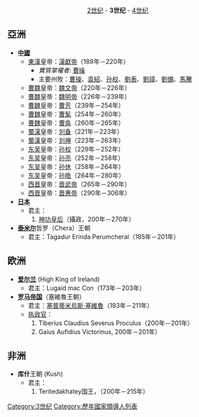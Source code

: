 <center>[[2世纪国家领导人列表|2世纪]] - '''3世纪''' - [[4世纪国家领导人列表|4世纪]]</center>

== 亞洲 ==
*'''[[中國|中國]]'''
**[[東漢|東漢]]皇帝：[[漢獻帝|漢獻帝]]（189年－220年）
***''實質掌權者'': [[曹操|曹操]]
***主要州牧：[[曹操|曹操]]、[[袁紹|袁紹]]、[[孙权|孙权]]、[[劉表|劉表]]、[[劉璋|劉璋]]、[[劉備|劉備]]、[[馬騰|馬騰]]
**[[曹魏|曹魏]]皇帝：[[魏文帝|魏文帝]]（220年－226年）
**[[曹魏|曹魏]]皇帝：[[魏明帝|魏明帝]]（226年－239年）
**[[曹魏|曹魏]]皇帝：[[曹芳|曹芳]]（239年－254年）
**[[曹魏|曹魏]]皇帝：[[曹髦|曹髦]]（254年－260年）
**[[曹魏|曹魏]]皇帝：[[曹奂|曹奂]]（260年－265年）
**[[蜀漢|蜀漢]]皇帝：[[刘备|刘备]]（221年－223年）
**[[蜀漢|蜀漢]]皇帝：[[刘禅|刘禅]]（223年－263年）
**[[东吴|东吴]]皇帝：[[孙权|孙权]]（229年－252年）
**[[东吴|东吴]]皇帝：[[孙亮|孙亮]]（252年－258年）
**[[东吴|东吴]]皇帝：[[孙休|孙休]]（258年－264年）
**[[东吴|东吴]]皇帝：[[孙皓|孙皓]]（264年－280年）
**[[西晋|西晋]]皇帝：[[晋武帝|晋武帝]]（265年－290年）
**[[西晋|西晋]]皇帝：[[晋惠帝|晋惠帝]]（290年－306年）
*'''[[日本|日本]]'''
**君主：
**#[[神功皇后|神功皇后]]（攝政，200年－270年）
*'''[[泰米尔人|泰米尔]]'''哲罗（Chera）王朝
**君主：Tagadur Erinda Perumcheral（185年－201年）

== 欧洲 ==
*'''[[爱尔兰|爱尔兰]]''' (High King of Ireland)
**君主：Lugaid mac Con（173年－203年）
*'''[[罗马帝国|罗马帝国]]'''（塞維魯王朝）
**君主：[[塞普蒂米烏斯·塞維魯|塞普蒂米烏斯·塞維魯]]（193年－211年）
**[[罗马执政官|执政官]]：
**#Tiberius Claudius Severus Proculus（200年－201年）
**#Gaius Aufidius Victorinus, 200年－201年）

== 非洲 ==
*'''库什'''王朝 (Kush)
**君主：
**#Teritedakhatey国王，（200年－215年）

[[Category:3世纪|Category:3世纪]]
[[Category:歷年國家領導人列表|Category:歷年國家領導人列表]]